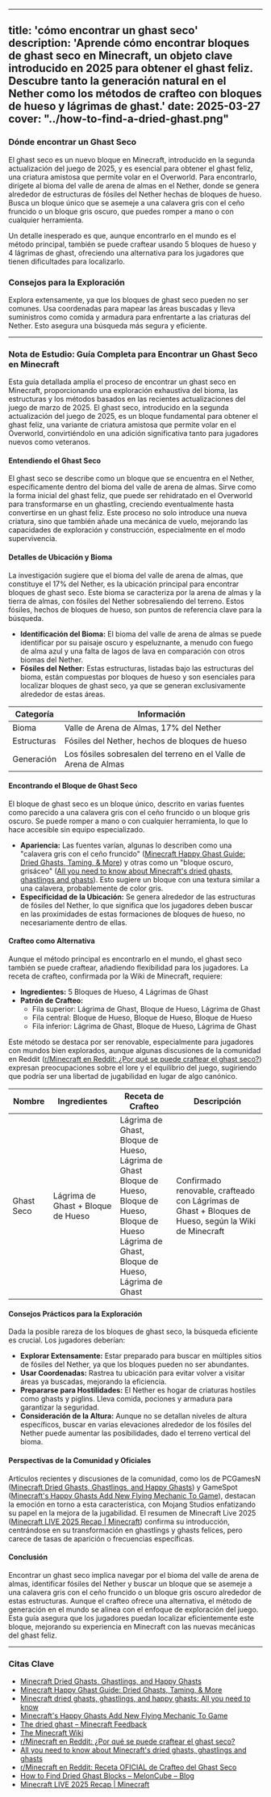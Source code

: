 
---
title: 'cómo encontrar un ghast seco'
description: 'Aprende cómo encontrar bloques de ghast seco en Minecraft, un objeto clave introducido en 2025 para obtener el ghast feliz. Descubre tanto la generación natural en el Nether como los métodos de crafteo con bloques de hueso y lágrimas de ghast.'
date: 2025-03-27
cover: "../how-to-find-a-dried-ghast.png"
---


### Dónde encontrar un Ghast Seco
El ghast seco es un nuevo bloque en Minecraft, introducido en la segunda actualización del juego de 2025, y es esencial para obtener el ghast feliz, una criatura amistosa que permite volar en el Overworld. Para encontrarlo, dirígete al bioma del valle de arena de almas en el Nether, donde se genera alrededor de estructuras de fósiles del Nether hechas de bloques de hueso. Busca un bloque único que se asemeje a una calavera gris con el ceño fruncido o un bloque gris oscuro, que puedes romper a mano o con cualquier herramienta.

Un detalle inesperado es que, aunque encontrarlo en el mundo es el método principal, también se puede craftear usando 5 bloques de hueso y 4 lágrimas de ghast, ofreciendo una alternativa para los jugadores que tienen dificultades para localizarlo.

### Consejos para la Exploración
Explora extensamente, ya que los bloques de ghast seco pueden no ser comunes. Usa coordenadas para mapear las áreas buscadas y lleva suministros como comida y armadura para enfrentarte a las criaturas del Nether. Esto asegura una búsqueda más segura y eficiente.

---

### Nota de Estudio: Guía Completa para Encontrar un Ghast Seco en Minecraft

Esta guía detallada amplía el proceso de encontrar un ghast seco en Minecraft, proporcionando una exploración exhaustiva del bioma, las estructuras y los métodos basados en las recientes actualizaciones del juego de marzo de 2025. El ghast seco, introducido en la segunda actualización del juego de 2025, es un bloque fundamental para obtener el ghast feliz, una variante de criatura amistosa que permite volar en el Overworld, convirtiéndolo en una adición significativa tanto para jugadores nuevos como veteranos.

#### Entendiendo el Ghast Seco
El ghast seco se describe como un bloque que se encuentra en el Nether, específicamente dentro del bioma del valle de arena de almas. Sirve como la forma inicial del ghast feliz, que puede ser rehidratado en el Overworld para transformarse en un ghastling, creciendo eventualmente hasta convertirse en un ghast feliz. Este proceso no solo introduce una nueva criatura, sino que también añade una mecánica de vuelo, mejorando las capacidades de exploración y construcción, especialmente en el modo supervivencia.

#### Detalles de Ubicación y Bioma
La investigación sugiere que el bioma del valle de arena de almas, que constituye el 17% del Nether, es la ubicación principal para encontrar bloques de ghast seco. Este bioma se caracteriza por la arena de almas y la tierra de almas, con fósiles del Nether sobresaliendo del terreno. Estos fósiles, hechos de bloques de hueso, son puntos de referencia clave para la búsqueda.

- **Identificación del Bioma:** El bioma del valle de arena de almas se puede identificar por su paisaje oscuro y espeluznante, a menudo con fuego de alma azul y una falta de lagos de lava en comparación con otros biomas del Nether.
- **Fósiles del Nether:** Estas estructuras, listadas bajo las estructuras del bioma, están compuestas por bloques de hueso y son esenciales para localizar bloques de ghast seco, ya que se generan exclusivamente alrededor de estas áreas.

| Categoría      | Información                                              |
|----------------|----------------------------------------------------------|
| Bioma          | Valle de Arena de Almas, 17% del Nether                  |
| Estructuras    | Fósiles del Nether, hechos de bloques de hueso          |
| Generación     | Los fósiles sobresalen del terreno en el Valle de Arena de Almas |

#### Encontrando el Bloque de Ghast Seco
El bloque de ghast seco es un bloque único, descrito en varias fuentes como parecido a una calavera gris con el ceño fruncido o un bloque gris oscuro. Se puede romper a mano o con cualquier herramienta, lo que lo hace accesible sin equipo especializado.

- **Apariencia:** Las fuentes varían, algunas lo describen como una "calavera gris con el ceño fruncido" ([Minecraft Happy Ghast Guide: Dried Ghasts, Taming, & More](https://www.bisecthosting.com/blog/minecraft-happy-ghast-guide-dried-ghasts-taming-more)) y otras como un "bloque oscuro, grisáceo" ([All you need to know about Minecraft's dried ghasts, ghastlings and ghasts](https://www.thebackdash.com/gaming/all-you-need-to-know-about-minecrafts-dried-ghasts-ghastlings-and-ghasts)). Esto sugiere un bloque con una textura similar a una calavera, probablemente de color gris.
- **Especificidad de la Ubicación:** Se genera alrededor de las estructuras de fósiles del Nether, lo que significa que los jugadores deben buscar en las proximidades de estas formaciones de bloques de hueso, no necesariamente dentro de ellas.

#### Crafteo como Alternativa
Aunque el método principal es encontrarlo en el mundo, el ghast seco también se puede craftear, añadiendo flexibilidad para los jugadores. La receta de crafteo, confirmada por la Wiki de Minecraft, requiere:

- **Ingredientes:** 5 Bloques de Hueso, 4 Lágrimas de Ghast
- **Patrón de Crafteo:**
  - Fila superior: Lágrima de Ghast, Bloque de Hueso, Lágrima de Ghast
  - Fila central: Bloque de Hueso, Bloque de Hueso, Bloque de Hueso
  - Fila inferior: Lágrima de Ghast, Bloque de Hueso, Lágrima de Ghast

Este método se destaca por ser renovable, especialmente para jugadores con mundos bien explorados, aunque algunas discusiones de la comunidad en Reddit ([r/Minecraft en Reddit: ¿Por qué se puede craftear el ghast seco?](https://www.reddit.com/r/Minecraft/comments/1jieys4/why_is_the_dried_ghast_craftable/)) expresan preocupaciones sobre el lore y el equilibrio del juego, sugiriendo que podría ser una libertad de jugabilidad en lugar de algo canónico.

| Nombre       | Ingredientes                     | Receta de Crafteo                                                                                             | Descripción                                                                      |
|--------------|---------------------------------|---------------------------------------------------------------------------------------------------------------|----------------------------------------------------------------------------------|
| Ghast Seco   | Lágrima de Ghast + Bloque de Hueso | Lágrima de Ghast, Bloque de Hueso, Lágrima de Ghast<br/>Bloque de Hueso, Bloque de Hueso, Bloque de Hueso<br/>Lágrima de Ghast, Bloque de Hueso, Lágrima de Ghast | Confirmado renovable, crafteado con Lágrimas de Ghast + Bloques de Hueso, según la Wiki de Minecraft |

#### Consejos Prácticos para la Exploración
Dada la posible rareza de los bloques de ghast seco, la búsqueda eficiente es crucial. Los jugadores deberían:

- **Explorar Extensamente:** Estar preparado para buscar en múltiples sitios de fósiles del Nether, ya que los bloques pueden no ser abundantes.
- **Usar Coordenadas:** Rastrea tu ubicación para evitar volver a visitar áreas ya buscadas, mejorando la eficiencia.
- **Prepararse para Hostilidades:** El Nether es hogar de criaturas hostiles como ghasts y piglins. Lleva comida, pociones y armadura para garantizar la seguridad.
- **Consideración de la Altura:** Aunque no se detallan niveles de altura específicos, buscar en varias elevaciones alrededor de los fósiles del Nether puede aumentar las posibilidades, dado el terreno vertical del bioma.

#### Perspectivas de la Comunidad y Oficiales
Artículos recientes y discusiones de la comunidad, como los de PCGamesN ([Minecraft Dried Ghasts, Ghastlings, and Happy Ghasts](https://www.pcgamesn.com/minecraft/dried-happy-ghasts-ghastlings)) y GameSpot ([Minecraft's Happy Ghasts Add New Flying Mechanic To Game](https://www.gamespot.com/articles/minecrafts-happy-ghasts-add-new-flying-mechanic-to-game/1100-6530284/)), destacan la emoción en torno a esta característica, con Mojang Studios enfatizando su papel en la mejora de la jugabilidad. El resumen de Minecraft Live 2025 ([Minecraft LIVE 2025 Recap | Minecraft](https://www.minecraft.net/en-us/article/minecraft-live-2025-recap)) confirma su introducción, centrándose en su transformación en ghastlings y ghasts felices, pero carece de tasas de aparición o frecuencias específicas.

#### Conclusión
Encontrar un ghast seco implica navegar por el bioma del valle de arena de almas, identificar fósiles del Nether y buscar un bloque que se asemeje a una calavera gris con el ceño fruncido o un bloque gris oscuro alrededor de estas estructuras. Aunque el crafteo ofrece una alternativa, el método de generación en el mundo se alinea con el enfoque de exploración del juego. Esta guía asegura que los jugadores puedan localizar eficientemente este bloque, mejorando su experiencia en Minecraft con las nuevas mecánicas del ghast feliz.

---

### Citas Clave
- [Minecraft Dried Ghasts, Ghastlings, and Happy Ghasts](https://www.pcgamesn.com/minecraft/dried-happy-ghasts-ghastlings)
- [Minecraft Happy Ghast Guide: Dried Ghasts, Taming, & More](https://www.bisecthosting.com/blog/minecraft-happy-ghast-guide-dried-ghasts-taming-more)
- [Minecraft dried ghasts, ghastlings, and happy ghasts: All you need to know](https://www.sportskeeda.com/minecraft/minecraft-dried-ghasts-ghastlings-happy-ghasts-all-need-know)
- [Minecraft's Happy Ghasts Add New Flying Mechanic To Game](https://www.gamespot.com/articles/minecrafts-happy-ghasts-add-new-flying-mechanic-to-game/1100-6530284/)
- [The dried ghast – Minecraft Feedback](https://feedback.minecraft.net/hc/en-us/community/posts/35245027627277-The-dried-ghast)
- [The Minecraft Wiki](https://minecraft.wiki/)
- [r/Minecraft en Reddit: ¿Por qué se puede craftear el ghast seco?](https://www.reddit.com/r/Minecraft/comments/1jieys4/why_is_the_dried_ghast_craftable/)
- [All you need to know about Minecraft's dried ghasts, ghastlings and ghasts](https://www.thebackdash.com/gaming/all-you-need-to-know-about-minecrafts-dried-ghasts-ghastlings-and-ghasts)
- [r/Minecraft en Reddit: Receta OFICIAL de Crafteo del Ghast Seco](https://www.reddit.com/r/Minecraft/comments/1jihygw/official_crafting_recipe_of_the_dried_ghast_via/)
- [How to Find Dried Ghast Blocks – MelonCube – Blog](https://www.meloncube.net/blog/how-to-find-dried-ghast-blocks/)
- [Minecraft LIVE 2025 Recap | Minecraft](https://www.minecraft.net/en-us/article/minecraft-live-2025-recap)
